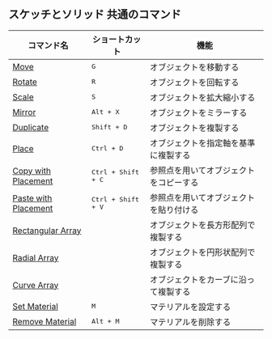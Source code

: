 ## スケッチとソリッド 共通のコマンド
| コマンド名                                          | ショートカット              | 機能                                   |
| --------------------------------------------------- | --------------------------- | -------------------------------------- |
| [Move](common/move)                                 | <kbd>G</kbd>                | オブジェクトを移動する                 |
| [Rotate](common/rotate)                             | <kbd>R</kbd>                | オブジェクトを回転する                 |
| [Scale](common/scale)                               | <kbd>S</kbd>                | オブジェクトを拡大縮小する             |
| [Mirror](common/mirror)                             | <kbd>Alt + X</kbd>          | オブジェクトをミラーする               |
| [Duplicate](common/duplicate)                       | <kbd>Shift + D</kbd>        | オブジェクトを複製する                 |
| [Place](common/place)                               | <kbd>Ctrl + D</kbd>         | オブジェクトを指定軸を基準に複製する   |
| [Copy with Placement](common/copy-with-placement)   | <kbd>Ctrl + Shift + C</kbd> | 参照点を用いてオブジェクトをコピーする |
| [Paste with Placement](common/paste-with-placement) | <kbd>Ctrl + Shift + V</kbd> | 参照点を用いてオブジェクトを貼り付ける |
| [Rectangular Array](common/rectangular-array)       |                             | オブジェクトを長方形配列で複製する     |
| [Radial Array](common/radial-array)                 |                             | オブジェクトを円形状配列で複製する     |
| [Curve Array](common/curve-array)                   |                             | オブジェクトをカーブに沿って複製する   |
| [Set Material](common/set-material)                 | <kbd>M</kbd>                | マテリアルを設定する                   |
| [Remove Material](common/remove-material)           | <kbd>Alt + M</kbd>          | マテリアルを削除する                   |















